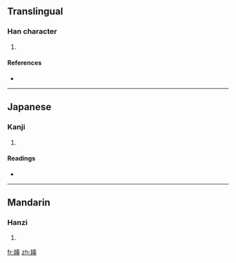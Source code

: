 ==Translingual==

===Han character===
{{Han char|rn=38|rad=女|as=12|sn=15|four=4444<sub>1</sub>|canj=女十口十 (VJRJ)}}

# {{defn|Han|sort=女12}}

====References====
* {{Han ref|kx=0270.330|dkj=06700|hdz=21079.110|uh=5AF4|ud=23284|bh=E555|bd=58709}}

----

==Japanese==

===Kanji===
{{ja-kanji|grade=|rs=女12}}

# {{defn|Japanese|sort=女12}}

====Readings====
* {{ja-readings|on=[[こ]] (ko), [[く]] (ku)|kun=[[まかせる]] (makaseru), [[しばらく]] (shibaraku), [[はかる]] (hakaru), [[すうべる]] (suuberu)}}

----

==Mandarin==

===Hanzi===
{{cmn-hanzi|pin=[[gū]] ([[gu1]])|wg=ku<sup>1</sup>}}

# {{defn|Mandarin|sort=女12}}

[[fr:嫴]]
[[zh:嫴]]